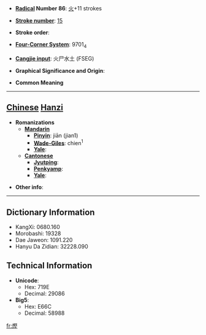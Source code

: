 * '''[[Wiktionary:Chinese radical index| Radical]] Number 86''': [[Wiktionary:Chinese radical index 火|火]]+11 strokes

* '''[[Wiktionary:Chinese total strokes index|Stroke number]]''': [[Wiktionary:Chinese total strokes index 15|15]]

* '''Stroke order''': 

* '''[[Wiktionary:Chinese four corner index|Four-Corner System]]''': 9701<sub>4</sub>

* '''[[Wiktionary:Chinese Cangjie index|Cangjie input]]''': 火尸水土 (FSEG)

* '''Graphical Significance and Origin''': 

* '''Common Meaning'''

----

== [[Chinese]] [[Hanzi]] ==

* '''Romanizations'''
** '''[[Mandarin]]'''
*** '''[[Pinyin]]''': jiān (jian1)
*** '''[[Wade-Giles]]''': chien<sup>1</sup>
*** '''[[Yale]]''': 
** '''[[Cantonese]]'''
*** '''[[Jyutping]]''':
*** '''[[Penkyamp]]''': 
*** '''[[Yale]]''': 

* '''Other info''': 

----

== Dictionary Information ==

* KangXi: 0680.160
* Morobashi: 19328
* Dae Jaweon: 1091.220
* Hanyu Da Zidian: 32228.090

== Technical Information ==

* '''Unicode''':
** Hex: 719E
** Decimal: 29086
* '''Big5''':
** Hex: E66C
** Decimal: 58988

[[fr:熞]]